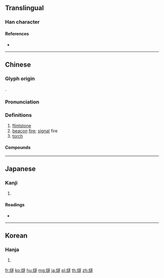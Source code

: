 {{character info/new}}
==Translingual==

===Han character===
{{Han char|rn=86|rad=火|as=13|sn=17|four=98833|canj=FYTO}}

====References====
* {{Han ref|kx=0684.310|dkj=19469|dj=1097.080|hdz=32236.110|uh=71E7|ud=29159|bh=C0E6|bd=49382}}

----

==Chinese==
{{zh-forms}}

===Glyph origin===
{{Han etym}}
{{Han compound|火|遂|c1=s|c2=p|t1=fire|ls=psc}}.

===Pronunciation===
{{zh-pron
|m=suì
|c=seoi6
|mc=y
|oc=y
|cat=n
}}

===Definitions===
{{zh-hanzi}}

# [[flintstone]]
# [[beacon]] [[fire]]; [[signal]] fire
# [[torch]]

====Compounds====
{{zh-der|燧木|燧象|燧人氏|燧石|烽燧|燧火鏡|鑽燧|陽燧|邊燧|陰燧}}

----

==Japanese==

===Kanji===
{{ja-kanji|grade=|rs=火13}}

# {{defn|lang=ja|sort=火13}}

====Readings====
* {{ja-readings|on=[[すい]] (sui)|kun=[[ひうち]] (hiuchi), [[のろし]] (noroshi)}}

----

==Korean==

===Hanja===
{{ko-hanja|hangeul=수|eumhun=|rv=su|mr=su|y=swu}}

# {{defn|lang=ko|sort=火13}}

[[fr:燧]]
[[ko:燧]]
[[hu:燧]]
[[mg:燧]]
[[ja:燧]]
[[pl:燧]]
[[th:燧]]
[[zh:燧]]